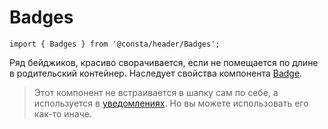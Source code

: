 
# Badges

```tsx
import { Badges } from '@consta/header/Badges';
```

Ряд бейджиков, красиво сворачивается, если не помещается по длине в родительский контейнер. Наследует свойства компонента [Badge](##LIBS.STAND|stand:uikit-components-badge-stable).

<BadgesExampleBasic />

> Этот компонент не встраивается в шапку сам по себе, а используется в [уведомлениях](##LIBS.STAND|stand:header-components-notifications-stable). Но вы можете использовать его как-то иначе.
